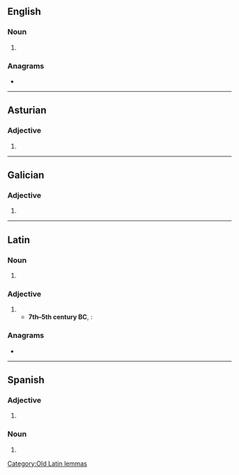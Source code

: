 {{also|Malos|mālos}}
==English==

===Noun===
{{head|en|noun form}}

# {{plural of|en|malo}}

===Anagrams===
* {{anagrams|en|a=almos|Lomas|Salmo|Smola|Somal|loams|lomas|molas|sloam|somal}}

----

==Asturian==

===Adjective===
{{head|ast|adjective form}}

# {{masculine plural of|ast|malu}}

----

==Galician==

===Adjective===
{{head|gl|adjective form}}

# {{masculine plural of|gl|malo}}

----

==Latin==

===Noun===
{{la-noun-form|mālōs}}

# {{inflection of|la|mālus||acc|p}}

===Adjective===
{{head|la|adjective}}

# {{alternative form of|la|from=Early Latin|malus}}
#* '''7th–5th century BC''', {{w|Duenos inscription}}:
#*: {{quote|la|𐌃𐌖𐌄𐌍𐌏𐌔𐌌𐌄𐌃𐌅𐌄𐌂𐌄𐌃𐌄𐌍𐌌𐌀𐌍𐌏𐌌𐌄𐌉𐌍𐌏𐌌𐌃𐌖𐌄𐌍𐌏𐌉𐌍𐌄𐌌𐌄𐌃'''𐌌𐌀𐌋𐌏𐌔'''𐌕𐌀𐌕𐌏𐌃|tr=DVENOSMEDFECEDENMANOMEINOMDVENOINEMED'''MALOS'''TATOD<br/>duenos mēd fēced en mānōm (m)einom duenōi nē mēd '''malo(s)''' statōd|t=A good man made me (in good intention?) for a good man; may I not be stolen by an '''evil''' man.}}

===Anagrams===
* {{anagrams|la|salmo}}

[[Category:Old Latin lemmas]]

----

==Spanish==

===Adjective===
{{head|es|adjective form}}

# {{adj form of|es|malo||m|p}}

===Noun===
{{head|es|noun form|g=m-p}}

# {{noun form of|es|malo||p}}
